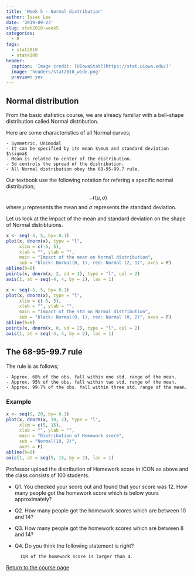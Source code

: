 ```yaml
---
title: 'Week 5 - Normal distribution'
author: Issac Lee
date: '2019-09-23'
slug: stat2010-week5
categories:
  - R
tags:
  - stat2010
  - stat4200
header:
  caption: 'Image credit: [UIowaStat](https://stat.uiowa.edu/)'
  image: 'headers/stat2010_wide.png'
  preview: yes
---
```


## Normal distribution

From the basic statistics course, we are already familiar with a bell-shape distribution called Normal distribution.

Here are some characteristics of all Normal curves;

    - Symmetric, Unimodal
    - It can be specified by its mean $\mu$ and standard deviation $\sigma$
    - Mean is related to center of the distribution.
    - Sd controls the spread of the distribution.
    - All Normal distribution obey the 68-95-99.7 rule.

Our textbook use the following notation for refering a specific normal distribution;

$$
\mathcal{N}(\mu, \sigma)
$$
where $\mu$ represents the mean and $\sigma$ represents the standard deviation.

Let us look at the impact of the mean and standard deviation on the shape of Normal distribtuions.

```r
x <- seq(-5, 5, by= 0.1)
plot(x, dnorm(x), type = "l",
     xlim = c(-5, 5),
     xlab = "", ylab = "",
     main = "Impact of the mean on Normal distribution",
     sub = "black: Normal(0, 1), red: Normal (2, 1)", axes = F)
abline(h=0)
points(x, dnorm(x, 2, sd = 1), type = "l", col = 2)
axis(1, at = seq(-4, 4, by = 2), las = 1)
```


```r
x <- seq(-5, 5, by= 0.1)
plot(x, dnorm(x), type = "l",
     xlim = c(-5, 5),
     xlab = "", ylab = "",
     main = "Impact of the std on Normal distribution",
     sub = "black: Normal(0, 1), red: Normal (0, 2)", axes = F)
abline(h=0)
points(x, dnorm(x, 0, sd = 2), type = "l", col = 2)
axis(1, at = seq(-4, 4, by = 2), las = 1)
```

## The 68-95-99.7 rule

The rule is as follows;

    - Approx. 68% of the obs. fall within one std. range of the mean.
    - Approx. 95% of the obs. fall within two std. range of the mean.
    - Approx. 99.7% of the obs. fall within three std. range of the mean.

### Example

```r
x <- seq(5, 20, by= 0.1)
plot(x, dnorm(x, 10, 2), type = "l",
     xlim = c(5, 15),
     xlab = "", ylab = "",
     main = "Distribution of Homework score",
     sub = "Normal(10, 2)",
     axes = F)
abline(h=0)
axis(1, at = seq(5, 15, by = 2), las = 1)
```

Professor upload the distribution of Homework score in ICON as above and the class consists of 100 students.

- Q1. You checked your score out and found that your score was 12. How many people got the homework score which is below yours approximately?


- Q2. How many people got the homework scores which are between 10 and 14?


- Q3. How many people got the homework scores which are between 8 and 14?


- Q4. Do you think the following statement is right?
    
        IQR of the homework score is larger than 4.


<a href="https://theissaclee.com/post/stat2010/" target="_self">Return to the course page</a>


